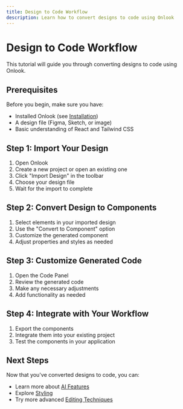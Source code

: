 ---
title: Design to Code Workflow
description: Learn how to convert designs to code using Onlook
---

# Design to Code Workflow

This tutorial will guide you through converting designs to code using Onlook.

## Prerequisites

Before you begin, make sure you have:

- Installed Onlook (see [Installation](/docs/getting-started/installation))
- A design file (Figma, Sketch, or image)
- Basic understanding of React and Tailwind CSS

## Step 1: Import Your Design

1. Open Onlook
2. Create a new project or open an existing one
3. Click "Import Design" in the toolbar
4. Choose your design file
5. Wait for the import to complete

## Step 2: Convert Design to Components

1. Select elements in your imported design
2. Use the "Convert to Component" option
3. Customize the generated component
4. Adjust properties and styles as needed

## Step 3: Customize Generated Code

1. Open the Code Panel
2. Review the generated code
3. Make any necessary adjustments
4. Add functionality as needed

## Step 4: Integrate with Your Workflow

1. Export the components
2. Integrate them into your existing project
3. Test the components in your application

## Next Steps

Now that you've converted designs to code, you can:

- Learn more about [AI Features](/docs/user-guide/ai-features)
- Explore [Styling](/docs/user-guide/styling)
- Try more advanced [Editing Techniques](/docs/user-guide/editing-projects)
